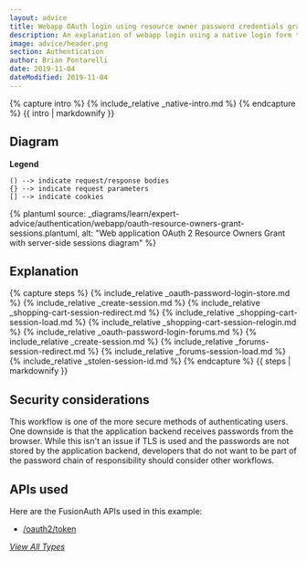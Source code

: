 ```yaml
---
layout: advice
title: Webapp OAuth login using resource owner password credentials grant with sessions
description: An explanation of webapp login using a native login form that submits to the application backend (with server-side sessions) which calls FusionAuth's OAuth Resource Owner's Password Grant
image: advice/header.png
section: Authentication
author: Brian Pontarelli
date: 2019-11-04
dateModified: 2019-11-04
---
```


{% capture intro %}
{% include_relative _native-intro.md %}
{% endcapture %}
{{ intro | markdownify }}

## Diagram

**Legend**

```text
() --> indicate request/response bodies
{} --> indicate request parameters
[] --> indicate cookies
```

{% plantuml source: _diagrams/learn/expert-advice/authentication/webapp/oauth-resource-owners-grant-sessions.plantuml, alt: "Web application OAuth 2 Resource Owners Grant with server-side sessions diagram" %}

## Explanation

{% capture steps %}
{% include_relative _oauth-password-login-store.md %}
{% include_relative _create-session.md %}
{% include_relative _shopping-cart-session-redirect.md %}
{% include_relative _shopping-cart-session-load.md %}
{% include_relative _shopping-cart-session-relogin.md %}
{% include_relative _oauth-password-login-forums.md %}
{% include_relative _create-session.md %}
{% include_relative _forums-session-redirect.md %}
{% include_relative _forums-session-load.md %}
{% include_relative _stolen-session-id.md %}
{% endcapture %}
{{ steps | markdownify }}

## Security considerations

This workflow is one of the more secure methods of authenticating users. One downside is that the application backend receives passwords from the browser. While this isn't an issue if TLS is used and the passwords are not stored by the application backend, developers that do not want to be part of the password chain of responsibility should consider other workflows.

## APIs used

Here are the FusionAuth APIs used in this example:

* [/oauth2/token](/docs/v1/tech/oauth/endpoints#resource-owner-password-credentials-grant-request)

[_View All Types_](/learn/expert-advice/authentication/login-authentication-workflows)
